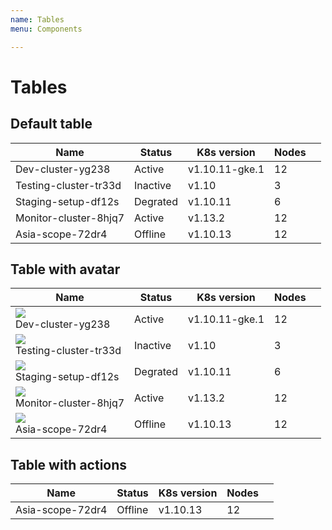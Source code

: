 ```yaml
---
name: Tables
menu: Components

---
```



# Tables

## Default table
<Playground>
  <table class="table table-hover">
    <thead>
      <tr>
        <th scope="col">Name</th>
        <th scope="col">Status</th>
        <th scope="col">K8s version</th>
        <th scope="col">Nodes</th>
        <th scope="col"></th>
      </tr>
    </thead>
    <tbody>
      <tr>
        <td>
          Dev-cluster-yg238
        </td>
        <td><span class="badge badge-gradient-success badge-pill">Active</span></td>
        <td>v1.10.11-gke.1</td>
        <td>12</td>
        <td></td>
      </tr>
      <tr>
        <td>
          Testing-cluster-tr33d
        </td>
        <td><span class="badge badge-gradient-danger badge-pill">Inactive</span></td>
        <td>v1.10</td>
        <td>3</td>
        <td></td>
      </tr>
      <tr>
        <td>
          Staging-setup-df12s
        </td>
        <td><span class="badge badge-gradient-warning badge-pill">Degrated</span></td>
        <td>v1.10.11</td>
        <td>6</td>
        <td></td>
      </tr>
      <tr>
        <td>
          Monitor-cluster-8hjq7
        </td>
        <td><span class="badge badge-gradient-success badge-pill">Active</span></td>
        <td>v1.13.2</td>
        <td>12</td>
        <td></td>
      </tr>
      <tr>
        <td>
          Asia-scope-72dr4
        </td>
        <td><span class="badge badge-gradient-danger badge-pill">Offline</span></td>
        <td>v1.10.13</td>
        <td>12</td>
        <td></td>
      </tr>
    </tbody>
  </table>
</Playground>

## Table with avatar
<Playground>
  <table class="table table-hover">
    <thead>
      <tr>
        <th scope="col">Name</th>
        <th scope="col">Status</th>
        <th scope="col">K8s version</th>
        <th scope="col">Nodes</th>
        <th scope="col"></th>
      </tr>
    </thead>
    <tbody>
      <tr>
        <td>
          <div class="table-avatar">
            <div><img class="table-avatar-image" src={gke} /></div>
            <span class="table-avatar-label">Dev-cluster-yg238</span>
          </div>
        </td>
        <td><span class="badge badge-gradient-success badge-pill">Active</span></td>
        <td>v1.10.11-gke.1</td>
        <td>12</td>
        <td></td>
      </tr>
      <tr>
        <td>
          <div class="table-avatar">
            <div><img class="table-avatar-image" src={azure} /></div>
            <span class="table-avatar-label">Testing-cluster-tr33d</span>
          </div>
        </td>
        <td><span class="badge badge-gradient-danger badge-pill">Inactive</span></td>
        <td>v1.10</td>
        <td>3</td>
        <td></td>
      </tr>
      <tr>
        <td>
          <div class="table-avatar">
            <div><img class="table-avatar-image" src={minikube} /></div>
            <span class="table-avatar-label">Staging-setup-df12s</span>
          </div>
        </td>
        <td><span class="badge badge-gradient-warning badge-pill">Degrated</span></td>
        <td>v1.10.11</td>
        <td>6</td>
        <td></td>
      </tr>
      <tr>
        <td>
          <div class="table-avatar">
            <div><img class="table-avatar-image" src={digitalocean} /></div>
            <span class="table-avatar-label">Monitor-cluster-8hjq7</span>
          </div>
        </td>
        <td><span class="badge badge-gradient-success badge-pill">Active</span></td>
        <td>v1.13.2</td>
        <td>12</td>
        <td></td>
      </tr>
      <tr>
        <td>
          <div class="table-avatar">
            <div><img class="table-avatar-image" src={openshift} /></div>
            <span class="table-avatar-label">Asia-scope-72dr4</span>
          </div>
        </td>
        <td><span class="badge badge-gradient-danger badge-pill">Offline</span></td>
        <td>v1.10.13</td>
        <td>12</td>
        <td></td>
      </tr>
    </tbody>
  </table>
</Playground>

## Table with actions
<Playground>
  <table class="table table-hover">
    <thead>
      <tr>
        <th scope="col">Name</th>
        <th scope="col">Status</th>
        <th scope="col">K8s version</th>
        <th scope="col">Nodes</th>
        <th scope="col"></th>
      </tr>
    </thead>
    <tbody>
      <tr>
        <td>
          Asia-scope-72dr4
        </td>
        <td><span class="badge badge-gradient-danger badge-pill">Offline</span></td>
        <td>v1.10.13</td>
        <td>12</td>
        <td>
          <div class="table-action">
            <div class="table-action_item">
              <div class="table-action_link">
                <i class="fa fa-pencil-square-o" aria-hidden="true"></i>
              </div>
            </div>
            <div class="table-action_item">
              <div class="table-action_link">
                <i class="fa fa-area-chart" aria-hidden="true"></i>
              </div>
            </div>
            <div class="table-action_item">
              <div class="table-action_link">
                <i class="fa fa-trash"></i>
              </div>
            </div>
          </div>
        </td>
      </tr>
    </tbody>
  </table>
</Playground>
